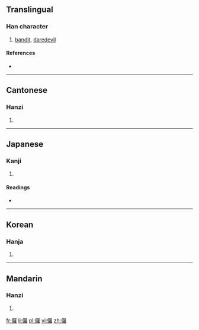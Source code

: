 {{also|罗}}
==Translingual==

===Han character===
{{Han char|rn=9|rad=人|as=19|sn=21|four=2621<sub>4</sub>|canj=人田中土 (OWLG)|ids=⿰[[亻]][[羅]]}}

# [[bandit]], [[daredevil]]

====References====
* {{Han ref|kx=0121.380|dkj=01313|dj=0257.020|hdz=10239.030|uh=5138|ud=20792|bh=C4D8|bd=50392}}

----

==Cantonese==

===Hanzi===
{{yue-hanzi|jyut=|y=lo4}}

# {{defn|lang=yue|sort=人19}}

----

==Japanese==

===Kanji===
{{ja-kanji|grade=|rs=人19}}

# {{defn|lang=ja|sort=人19}}

====Readings====
* {{ja-readings|on=[[ら]] (ra)|kun=[[さばく]] (sabaku)}}

----

==Korean==

===Hanja===
{{ko-hanja|hangeul=라|rv=ra|mr=ra}}

# {{defn|lang=ko|sort=人19}}

----

==Mandarin==

===Hanzi===
{{cmn-hanzi|pin=[[luó]] ([[luo2]])|wg=lo<sup>2</sup>}}

# {{defn|lang=cmn|sort=人19}}

[[fr:儸]]
[[li:儸]]
[[pl:儸]]
[[vi:儸]]
[[zh:儸]]